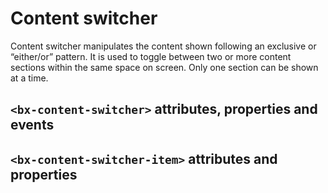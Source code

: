
# Content switcher

Content switcher manipulates the content shown following an exclusive or “either/or” pattern. It is used to toggle between two or more content sections within the same space on screen. Only one section can be shown at a time.

<Preview withToolbar>
  <Story id="components-content-switcher--default" height="160px" />
</Preview>

## `<bx-content-switcher>` attributes, properties and events

<Props of="bx-content-switcher" />

## `<bx-content-switcher-item>` attributes and properties

<Props of="bx-content-switcher-item" />
